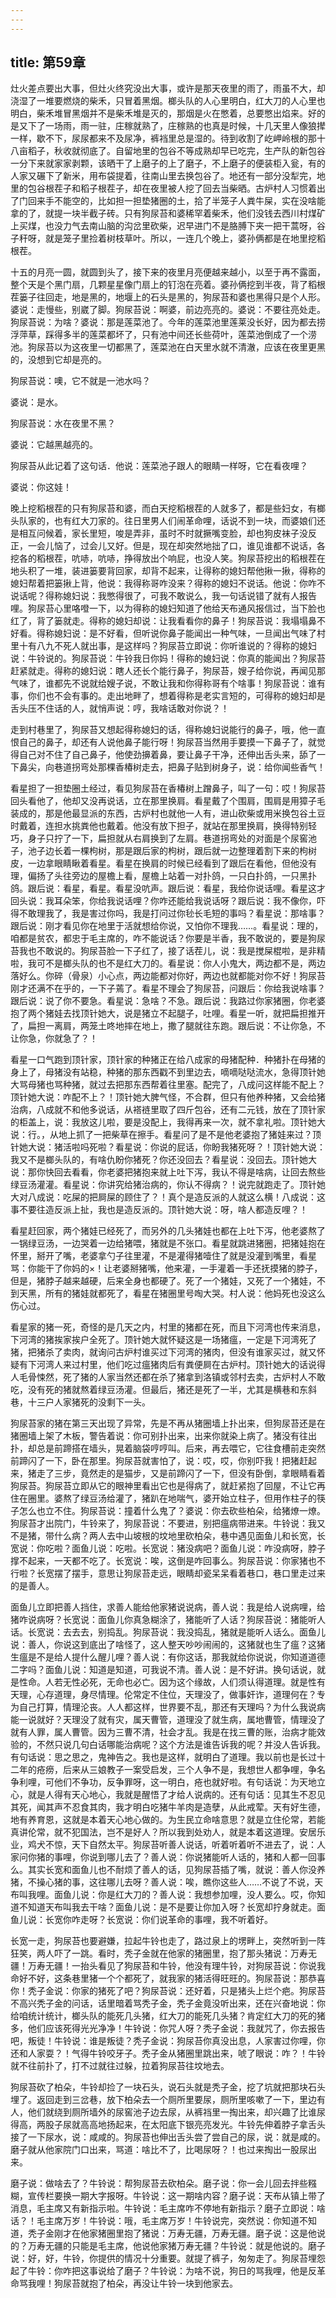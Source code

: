```yaml
---
---
---
```

title: 第59章
---






灶火差点要出大事，但灶火终究没出大事，或许是那天夜里的雨了，雨虽不大，却浇湿了一堆要燃烧的柴禾，只冒着黑烟。榔头队的人心里明白，红大刀的人心里也明白，柴禾堆冒黑烟并不是柴禾堆是灭的，那烟是火在憋着，总要憋出焰来。好的是又下了一场雨，雨一驻，庄稼就熟了，庄稼熟的也真是时候，十几天里人像狼撵一样，歇不下，尿尿都来不及尿净，裤裆里总是湿的。待到收割了屹岬岭根的那十八亩稻子，秋收就彻底了。自留地里的包谷不等成熟却早已吃完，生产队的新包谷一分下来就家家剥颗，该晒干了上磨子的上了磨子，不上磨子的便装柜入瓮，有的人家又碾下了新米，用布袋提着，往南山里去换包谷了。地还有一部分没犁完，地里的包谷根茬子和稻子根茬子，却在夜里被人挖了回去当柴晒。古炉村人习惯着出了门回来手不能空的，比如担一担垫猪圈的土，拾了半笼子人粪牛屎，实在没啥能拿的了，就提一块半截子砖。只有狗尿苔和婆稀罕着柴禾，他们没钱去西川村煤矿上买煤，也没力气去南山脑的沟岔里砍柴，迟早进门不是胳膊下夹一把干蒿呀，谷子秆呀，就是笼子里捡着树枝草叶。所以，一连几个晚上，婆孙俩都是在地里挖稻根茬。

十五的月亮一圆，就圆到头了，接下来的夜里月亮便越来越小，以至于再不露面，整个天是个黑门扇，几颗星星像门扇上的钉泡在亮着。婆孙俩挖到半夜，背了稻根茬篓子往回走，地是黑的，地堰上的石头是黑的，狗尿苔和婆也黑得只是个人形。婆说：走慢些，别崴了脚。狗尿苔说：啊婆，前边亮亮的。婆说：不要往亮处走。狗尿苔说：为啥？婆说：那是莲菜池了。今年的莲菜池里莲莱没长好，因为都去捞浮萍草，踩得多半的莲菜都坏了，只有池中间还长些荷叶，莲菜池倒成了一个涝池。狗尿苔以为这夜里一切都黑了，莲菜池在白天里水就不清澈，应该在夜里更黑的，没想到它却是亮的。

狗尿苔说：噢，它不就是一池水吗？

婆说：是水。

狗尿苔说：水在夜里不黑？

婆说：它越黑越亮的。

狗尿苔从此记着了这句话．他说：莲菜池子跟人的眼睛一样呀，它在看夜哩？

婆说：你这娃！

晚上挖稻根茬的只有狗尿苔和婆，而白天挖稻根茬的人就多了，都是些妇女，有榔头队家的，也有红大刀家的。往日里男人们闹革命哩，话说不到一块，而婆娘们还是相互问候着，家长里短，唆是弄非，虽时不时就撅嘴变脸，却也狗皮袜子没反正，一会儿恼了，过会儿又好。但是，现在却突然地拙了口，谁见谁都不说话，各挖各的稻根茬，吭哧，吭哧，挣得放出个响屁，也没人笑。狗尿苔挖出的稻根茬在地头积了一堆，装进篓要背回家，却背不起来，让得称的媳妇帮他揪一揪，得称的媳妇帮着把篓揪上背，他说：我得称哥咋没来？得称的媳妇不说话。他说：你咋不说话呢？得称媳妇说：我憋得很了，可我不敢说么，我一句话说错了就有人报告哩。狗尿苔心里咯噔一下，以为得称的媳妇知道了他给天布通风报信过，当下脸也红了，背了篓就走。得称的媳妇却说：让我看看你的鼻子！狗尿苔说：我塌塌鼻不好看。得称媳妇说：是不好看，但听说你鼻子能闻出一种气味，一旦闻出气味了村里十有八九不死人就出事，是这样吗？狗尿苔立即说：你听谁说的？得称的媳妇说：牛铃说的。狗尿苔说：牛铃我日你妈！得称的媳妇说：你真的能闻出？狗尿苔赶紧就走。得称的媳妇说：瞎人还长个能行鼻子，狗尿苔，嫂子给你说，再闻见那气味了，谁都先不说就给嫂子说，不敢让我和你得称哥有个啥事！狗尿苔说：谁有事，你们也不会有事的。走出地畔了，想着得称是老实言短的，可得称的媳妇却是舌头压不住话的人，就悄声说：哼，我啥话敢对你说？！

走到村巷里了，狗尿苔又想起得称媳妇的话，得称媳妇说能行的鼻子，哦，他一直恨自己的鼻子，却还有人说他鼻子能行呀！狗尿苔当然用手要摸一下鼻子了，就觉得自己对不住了自己鼻子，他使劲擤着鼻，要让鼻子干净，还伸出舌头来，舔了一下鼻尖，向巷道拐弯处那棵香椿树走去，把鼻子贴到树身子，说：给你闻些香气！

看星担了一担垫圈土经过，看见狗尿苔在香椿树上蹭鼻子，叫了一句：哎！狗尿苔回头看他了，他却又没再说话，立在那里换肩。看星戴了个围肩，围肩是用獐子毛装成的，那是他最显派的东西，古炉村也就他一人有，进山砍柴或用米换包谷土豆时戴着，连担水挑粪他也戴着。他没有放下担子，就站在那里换肩，换得特别轻巧，身子只拧了一下，扁担就从右肩换到了左肩。巷道拐弯处的对面是个尿窖池子，池子边长着一棵枸树，那是跟后家的枸树，跟后就一边整理着割下来的枸树皮，一边拿眼睛瞅着看星。看星在换肩的时候已经看到了跟后在看他，但他没有理，偏扬了头往旁边的屋檐上看，屋檐上站着一对扑鸽，一只白扑鸽，一只黑扑鸽。跟后说：看星，看星。看星没吭声。跟后说：看星，我给你说话哩。看星这才回头说：我耳朵笨，你给我说话哩？你咋还能给我说话呀？跟后说：我不像你，吓得不敢理我了，我是害过你吗，我是打问过你毜长毛短的事吗？看星说：那啥事？跟后说：刚才看见你在地里于活就想给你说，又怕你不理我……。看星说：理的，咱都是贫农，都忠于毛主席的，咋不能说话？你要是半香，我不敢说的，要是狗尿苔我也不敢说的。狗尿苔脸一下子红了，接了话茬儿，说：我是搅屎棍啦，是非精啦，我可不是榔头队的也不是红大刀的。看星说：你人小鬼大，两边都不是，两边落好么。你碎（骨泉）小心点，两边能都对你好，两边也就都能对你不好！狗尿苔刚才还满不在乎的，一下子蔫了。看星不理会了狗尿苔，问跟后：你给我说啥事？跟后说：说了你不要急。看星说：急啥？不急。跟后说：我路过你家猪圈，你老婆抱了两个猪娃去找顶针她大，说是猪立不起腿子，吐哩。看星一听，就把扁担推开了，扁担一离肩，两笼土咚地摔在地上，撒了腿就往东跑。跟后说：不让你急，不让你急，你就急了？！

看星一口气跑到顶针家，顶针家的种猪正在给八成家的母猪配种．种猪扑在母猪的身上了，母猪没有站稳，种猪的那东西戳不到里边去，嘀嘀哒哒流水，急得顶针她大骂母猪也骂种猪，就过去把那东西帮着往里塞。配完了，八成问这样能不配上？顶针她大说：咋配不上？！顶针她大脾气怪，不合群，但只有他养种猪，又会给猪治病，八成就不和他多说话，从褡裢里取了四斤包谷，还有二元钱，放在了顶针家的柜盖上，说：我放这儿啦，要是没配上，我得再来一次，就不拿礼啦。顶针她大说：行。，从地上抓了一把柴草在擦手。看星问了是不是他老婆抱了猪娃来过？顶针她大说：猪活啦吗死啦？看星说：你说的屁话，你盼我猪死呀？！顶针她大说：我又不是榔头队的，有啥仇盼你猪死？你还没回去？看星说：没回去。顶针她大说：那你快回去看看，你老婆把猪抱来就上吐下泻，我认不得是啥病，让回去熬些绿豆汤灌灌。看星说：你讲究给猪治病的，你认不得病？！说完就跑走了。顶针她大对八成说：吃屎的把屙屎的顾住了？！真个是造反派的人就这么横！八成说：这事不要往造反派上扯，我也是造反派的。顶针她大说：呀，啥人都造反哩？！

看星赶回家，两个猪娃已经死了，而另外的几头猪娃也都在上吐下泻，他老婆熬了一锅绿豆汤，一边哭着一边给猪喂，猪就是不张口。看星就跳进猪圈，把猪娃抱在怀里，掰开了嘴，老婆拿勺子往里灌，不是灌得猪噎住了就是没灌到嘴里，看星骂：你能干了你妈的×！让老婆掰猪嘴，他来灌，一手灌着一手还抚摸猪的脖子，但是，猪脖子越来越硬，后来全身也都硬了。死了一个猪娃，又死了一个猪娃，不到天黑，所有的猪娃就都死了，看星在猪圈里号啕大哭。村人说：他妈死也没这么伤心过。

看星家的猪一死，奇怪的是几天之内，村里的猪都在死，而且下河湾也传来消息，下河湾的猪挨家挨户全死了。顶针她大就怀疑这是一场猪瘟，一定是下河湾死了猪，把猪杀了卖肉，就询问古炉村谁买过下河湾的猪肉，但没有谁家买过，就又怀疑有下河湾人来过村里，他们吃过瘟猪肉后有粪便屙在古炉村。顶针她大的话说得人毛骨悚然，死了猪的人家当然还都在杀了猪拿到洛镇或邻村去卖，古炉村人不敢吃，没有死的猪就熬着绿豆汤灌。但最后，猪还是死了一半，尤其是横巷和东斜巷，十三户人家猪死的没剩下一头。

狗尿苔家的猪在第三天出现了异常，先是不再从猪圈墙上扑出来，但狗尿苔还是在猪圈墙上架了木板，警告着说：你可别扑出来，出来你就染上病了。猪没有往出扑，却总是前蹄搭在墙头，晃着脑袋哼哼叫。后来，再去喂它，它往食槽前走突然前蹄闪了一下，卧在那里。狗尿苔就害怕了，说：哎，哎，你别吓我！把猪赶起来，猪走了三步，竟然走的是猫步，又是前蹄闪了一下，但没有卧倒，拿眼睛看着狗尿苔。狗尿苔立即从它的眼神里看出它也是得病了，就赶紧抱了回屋，不让它再住在圈里。婆熬了绿豆汤给灌了，猪趴在地喘气，婆开始立柱子，但用作柱子的筷子怎么也立不住。狗尿苔说：撞着什么鬼了？婆说：你去砍些柏朵，给猪燎一燎。狗尿苔才出院门，牛铃来了，狗尿苔说：不要进，别把瘟病带进来。牛铃说：我又不是猪，带什么病？两人去中山坡根的坟地里砍柏朵，巷中遇见面鱼儿和长宽，长宽说：你吃啦？面鱼儿说：吃啦。长宽说：猪没病吧？面鱼儿说：咋没病呀，脖子撑不起来，一天都不吃了。长宽说：唉，这倒是咋回事么。狗尿苔说：你家猪也不行啦？长宽摆了摆手，意思让狗尿苔走远，眼睛却瓷呆呆看着巷口，巷口里走过来的是善人。

面鱼儿立即把善人挡住，求善人能给他家猪说说病，善人说：我是给人说病哩，给猪咋说病呀？长宽说：面鱼儿你真急糊涂了，猪能听了人话？狗尿苔说：猪能听人话。长宽说：去去去，别捣乱。狗尿苔说：我没捣乱，猪就是能听人话么。面鱼儿说：善人，你说这到底出了啥怪了，这人整天吵吵闹闹的，这猪就也生了瘟？这猪生瘟是不是给人提什么醒儿哩？善人说：有你这话，那我就给你说说，你知道道德二字吗？面鱼儿说：知道是知道，可我说不清。善人说：是不好讲。换句话说，就是性命。人若无性必死，无命也必亡。因为这个缘故，人们须认得道理。就是性有天理，心存道理，身尽情理。伦常定不住位，天理没了，做事奸诈，道理何在？专为自己打算，情理沦丧。人人都这样，世界要不乱，那还有天理吗？为什么我说病能一说就好？天理没了就有灾，属天曹管，道理没了就生病，属地曹管，情理没了就有人罪，属人曹管。因为三曹不清，社会才乱。我是在找三曹的账，治病才能效验的，不然只说几句白话哪能治病呢？这个方法是谁告诉我的呢？并没人告诉我。有句话说：思之思之，鬼神告之。我也是这样，就明白了道理。我以前也是长过十二年的疮痨，后来从三娘教子一案受启发，三个人争不是，我想世人都争哩，争名争利哩，可他们不争功，反争罪呀，这一明白，疮也就好啦。有句话说：为天地立心，就是人得有天心地心，我就是醒悟了才给人说病的。还有句话：见其生不忍见其死，闻其声不忍食其肉，我才明白吃猪牛羊肉是造孽，从此戒荤。天有好生德，地有养育恩，这就是本着天心地心做的。为生民立命啥意思？就是立住伦常，若能真讲伦常，就不犯国法，岂不是好人？所以我到处劝人，就是本着这道理。安居乐业，鸡犬不惊，天下自然太平。狗尿苔听善人说话，听着听着听不进去了，说：人家问你猪的事哩，你说到哪儿去了？善人说：你说猪能听人话的，猪和人都一回事么。其实长宽和面鱼儿也不耐烦了善人的话，见狗尿苔插了嘴，就说：善人你没养猪，不操心猪的事，这往哪儿去呀？善人说：唉，瞧你这些人……不说了不说，天布叫我哩。面鱼儿说：你是红大刀的？善人说：我想参加哩，没人要么。哎，你知道不知道天布叫我去干啥？面鱼儿说：是不是要让你加入呀？长宽却拧身就走。面鱼儿说：长宽你咋走呀？长宽说：你们说革命的事哩，我不听着好。

长宽一走，狗尿苔也要避嫌，拉起牛铃也走了，路过泉上的塄畔上，突然听到一阵狂笑，两人吓了一跳。看时，秃子金就在他家的猪圈里，抱了那头猪说：万寿无疆！万寿无疆！一抬头看见了狗尿苔和牛铃，他没有理牛铃，对狗尿苔说：你说我命好不好，这条巷里猪一个个都死了，就我家的猪活得旺旺的。狗尿苔说：那恭喜你！秃子金说：你家的猪死了吧？狗尿苔说：还好着，只是猪头上烂个疤。狗尿苔不高兴秃子金的问话，话里暗着骂秃子金，秃子金竟没听出来，还在兴奋地说：你给咱统计统计，榔头队的能死几头猪，红大刀的能死几头猪？肯定红大刀的死的猪多，他们应该死得光光净净！牛铃说：你咒人呀？秃子金说：我就咒了，你去报告吧，叛徒！牛铃说：谁是叛徒？秃子金说：狗尿苔你真没出息，人家害过你哩，你还和人家耍？！气得牛铃咬牙子。秃子金从猪圈里跳出来，唬了眼说：咋？！牛铃就不往前扑了，打不过就往过躲，拉着狗尿苔往坟地去。

狗尿苔砍了柏朵，牛铃却捡了一块石头，说石头就是秃子金，挖了坑就把那块石头埋了。返回走到三岔巷，放下柏朵去一个厕所里要尿，厕所里咳嗽了一下，里边有人，他们就绕到厕所墙外的尿窖池子边去尿，从裤裆里一掏出来，却兴趣了比谁尿得高，两股子尿就高高地扬起来，在太阳底下银亮亮发光。牛铃先伸着脖子拿舌头接了一下尿水，说：咸咸的。狗尿苔也伸出舌头尝了尝自己的尿，说：就是咸的。磨子就从他家院门口出来，骂道：啥比不了，比喝尿呀？！也过来掏出一股尿出来。

磨子说：做啥去了？牛铃说：帮狗尿苔去砍柏朵。磨子说：你一会儿回去拌些糨糊，宣传栏要换一期大字报呀。牛铃说：这一期啥内容？磨子说：天布从镇上带了消息，毛主席又有新指示啦。牛铃说：毛主席咋不停地有新指示？磨子立即说：啥话？！毛主席万岁！牛铃说：哦，毛主席万岁！牛铃说完，突然说：你知道不知道，秃子金刚才在他家猪圈里抱了猪说：万寿无疆，万寿无疆。磨子说：这是他说的？万寿无疆的只能是毛主席，他说他家猪万寿无疆？牛铃说：就是他说的。磨子说：好，好，牛铃，你提供的情况十分重要。就提了裤子，匆匆走了。狗尿苔埋怨起了牛铃：你咋把这事说给了磨子？牛铃说：为啥不说，狗日的骂我哩，他是反革命骂我哩！狗尿苔就抱了柏朵，再没让牛铃一块到他家去。